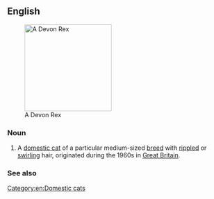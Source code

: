 ==English==
[[Image:Devon rex.jpg|thumb|right|200px|A Devon Rex]]

===Noun===
{{en-noun|es}}

# A [[domestic cat]] of a particular medium-sized [[breed]] with [[ripple]]d or [[swirl]]ing hair, originated during the 1960s in [[Great Britain]].

===See also===
{{pedia}}
{{commonslite|Category:Devon Rex}}
[[Category:en:Domestic cats]]